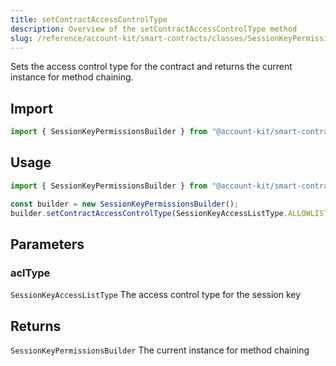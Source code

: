 ```yaml
---
title: setContractAccessControlType
description: Overview of the setContractAccessControlType method
slug: /reference/account-kit/smart-contracts/classes/SessionKeyPermissionsBuilder/setContractAccessControlType
---
```



Sets the access control type for the contract and returns the current instance for method chaining.

## Import

```ts
import { SessionKeyPermissionsBuilder } from "@account-kit/smart-contracts";
```

## Usage

```ts
import { SessionKeyPermissionsBuilder } from "@account-kit/smart-contracts";

const builder = new SessionKeyPermissionsBuilder();
builder.setContractAccessControlType(SessionKeyAccessListType.ALLOWLIST);
```

## Parameters

### aclType

`SessionKeyAccessListType`
The access control type for the session key

## Returns

`SessionKeyPermissionsBuilder`
The current instance for method chaining
